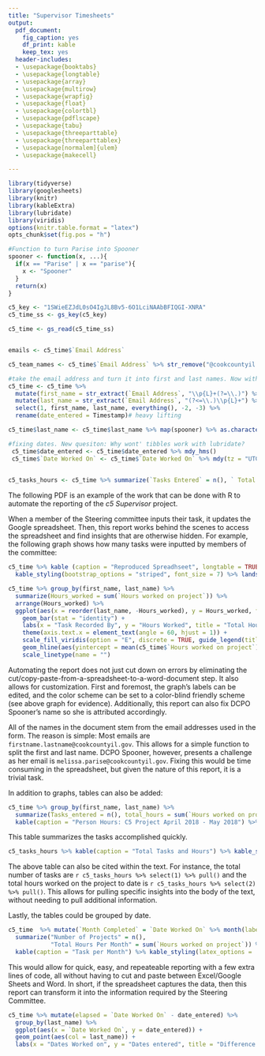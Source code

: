 ```yaml
---
title: "Supervisor Timesheets"
output:
  pdf_document:
    fig_caption: yes
    df_print: kable
    keep_tex: yes
  header-includes: 
  - \usepackage{booktabs}
  - \usepackage{longtable}
  - \usepackage{array}
  - \usepackage{multirow}
  - \usepackage{wrapfig}
  - \usepackage{float}
  - \usepackage{colortbl}
  - \usepackage{pdflscape}
  - \usepackage{tabu}
  - \usepackage{threeparttable}
  - \usepackage{threeparttablex}
  - \usepackage[normalem]{ulem}
  - \usepackage{makecell}

---
```

```r
library(tidyverse)
library(googlesheets)
library(knitr)
library(kableExtra)
library(lubridate)
library(viridis)
options(knitr.table.format = "latex")
opts_chunk$set(fig.pos = "h")
```

```r
#Function to turn Parise into Spooner
spooner <- function(x, ...){
  if(x == "Parise" | x == "parise"){
    x <- "Spooner"
  }
  return(x)
}

c5_key <- "1SWieEZJdL0sO4IgJL8Bv5-6O1LciNAAbBFIQGI-XNRA"
c5_time_ss <- gs_key(c5_key)

c5_time <- gs_read(c5_time_ss)


emails <- c5_time$`Email Address`

c5_team_names <- c5_time$`Email Address` %>% str_remove("@cookcountyil.gov") %>%  str_replace("\\.", " ") %>% str_to_title() %>% unique()

#take the email address and turn it into first and last names. Now with 100% more regex! 
c5_time <- c5_time %>% 
  mutate(first_name = str_extract(`Email Address`, "\\p{L}+(?=\\.)") %>% str_to_title()) %>% 
  mutate(last_name = str_extract(`Email Address`, "(?<=\\.)\\p{L}+") %>% str_to_title()) %>% 
  select(1, first_name, last_name, everything(), -2, -3) %>%
  rename(date_entered = Timestamp)# heavy lifting

c5_time$last_name <- c5_time$last_name %>% map(spooner) %>% as.character() #fixing spooner's name

#fixing dates. New quesiton: Why wont' tibbles work with lubridate?
 c5_time$date_entered <- c5_time$date_entered %>% mdy_hms()
 c5_time$`Date Worked On` <- c5_time$`Date Worked On` %>% mdy(tz = "UTC")

 
c5_tasks_hours <- c5_time %>% summarize(`Tasks Entered` = n(), ` Total Hours` = sum(`Hours worked on project`))
```
The following PDF is an example of the work that can be done with R to automate the reporting of the *c5 Supervisor* project. 

When a member of the Steering committee inputs their task, it updates the Google spreadsheet. Then, this report works behind the scenes to access the spreadsheet and find insights that are otherwise hidden. For example, the following graph shows how many tasks were inputted by members of the committee:

```r

c5_time %>% kable (caption = "Reproduced Spreadhseet", longtable = TRUE) %>%
  kable_styling(bootstrap_options = "striped", font_size = 7) %>% landscape()
```


```r

c5_time %>% group_by(first_name, last_name) %>% 
  summarize(Hours_worked = sum(`Hours worked on project`)) %>% 
  arrange(Hours_worked) %>% 
  ggplot(aes(x = reorder(last_name, -Hours_worked), y = Hours_worked, fill = last_name)) + 
    geom_bar(stat = "identity") + 
    labs(x = "Task Recorded By", y = "Hours Worked", title = "Total Hours Worked") +
    theme(axis.text.x = element_text(angle = 60, hjust = 1)) +
    scale_fill_viridis(option = "E", discrete = TRUE, guide_legend(title = "C5 Steering Committee")) + 
    geom_hline(aes(yintercept = mean(c5_time$`Hours worked on project`), linetype = "Average Hours Worked per Project")) + 
    scale_linetype(name = "")
```

Automating the report does not just cut down on errors by eliminating the cut/copy-paste-from-a-spreadsheet-to-a-word-document step. It also allows for customization. First and foremost, the graph's labels can be edited, and the color scheme can be set to a color-blind friendly scheme (see above graph for evidence). Additionally, this report can also fix DCPO Spooner's name so she is attributed accordingly. 

All of the names in the document stem from the email addresses used in the form. The reason is simple: Most emails are `firstname.lastname@cookcountyil.gov`. This allows for a simple function to split the first and last name. DCPO Spooner, however, presents a challenge as her email is `melissa.parise@cookcountyil.gov`. Fixing this would be time consuming in the spreadsheet, but given the nature of this report, it is a trivial task.

In addition to graphs, tables can also be added:
\newpage
```r

c5_time %>% group_by(first_name, last_name) %>% 
  summarize(Tasks_entered = n(), total_hours = sum(`Hours worked on project`)) %>% 
  kable(caption = "Person Hours: C5 Project April 2018 - May 2018") %>% kable_styling(latex_options = c("striped", "bordered"))

```
This table summarizes the tasks accomplished quickly. 

```r
c5_tasks_hours %>% kable(caption = "Total Tasks and Hours") %>% kable_styling(latex_options =  "hold_position")
```
The above table can also be cited within the text. For instance, the total number of tasks are `r c5_tasks_hours %>% select(1) %>% pull()` and the total hours worked on the project to date is `r c5_tasks_hours %>% select(2) %>% pull()`. This allows for pulling specific insights into the body of the text, without needing to pull additional information.

Lastly, the tables could be grouped by date.
```r

c5_time  %>% mutate(`Month Completed` = `Date Worked On` %>% month(label = TRUE)) %>% group_by(last_name, `Month Completed`) %>% 
  summarize("Number of Projects" = n(), 
            "Total Hours Per Month" = sum(`Hours worked on project`)) %>% 
  kable(caption = "Task per Month") %>% kable_styling(latex_options =  c("striped", "hover", "hold_position"), stripe_color = "pink")
```
This would allow for quick, easy, and repeateable reporting with a few extra lines of code, all without having to cut and paste between Excel/Google Sheets and Word. In short, if the spreadsheet captures the data, then this report can transform it into the information required by the Steering Committee.


```r
c5_time %>% mutate(elapsed = `Date Worked On` - date_entered) %>% 
  group_by(last_name) %>% 
  ggplot(aes(x = `Date Worked On`, y = date_entered)) + 
  geom_point(aes(col = last_name)) +
  labs(x = "Dates Worked on", y = "Dates entered", title = "Difference Between Task Completion and Form Input", col = "C5 Steering Committee Member") 
```
